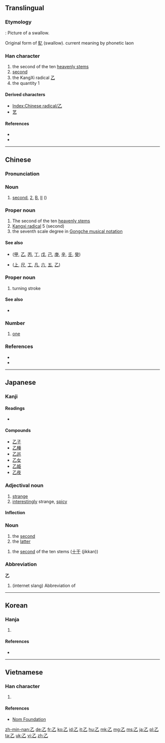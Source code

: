 {{also|之}}
==Translingual==
{{stroke order|type=animate}}

===Etymology===
{{Han etyl}}
{{liushu|p}} : Picture of a swallow.

Original form of [[鳦]] (swallow). current meaning by phonetic laon

===Han character===
{{Han char|rn=5|rad=乙|as=00|sn=1|four=17710|canj=NU}}

# the second of the ten [[w:Heavenly Stems|heavenly stems]]
# [[second]]
# the KangXi radical [[Index:Chinese radical/乙|乙]]
# the quantity 1

====Derived characters====
* [[Index:Chinese radical/乙]]
* [[艺]]

====References====
* {{Han ref|kx=0083.150|dkj=00161|dj=0167.070|hdz=10047.040|uh=4E59|ud=20057|bh=A441|bd=42049}}
* {{cite web
| url = http://www.hanziyuan.com/result.php?zi=乙
| title = 乙
| work = 字源
| language = Mandarin
| accessdate = 2014-03-21}}

----

==Chinese==

===Pronunciation===
{{zh-pron
|m=niè,yǐ
|c=jyut3,jyut6
|mn=it
|h=poj=yetl; gd=jat7 [Meixian], zit<sup>7</sup>, zet<sup>7</sup> [Hailu];hpy=yad5
|w=4iq
|mc=y
|cat=n,pn,num
}}

===Noun===
{{cmn-noun|ts|pin=yǐ|pint=yi3}}
# [[second]], [[2]], [[B]], [[II]] ({{n-g|used for unnamed people or object, to enumarate headings in a list, for grade}})
#: {{zh-usex|路人 甲 和 路人 '''乙'''。|Person A and person B / Person 1 and Person 2.}}
#: {{zh-usex|他 法语 成绩 得 了 '''乙'''。|He got a '''B''' in French.}} 

===Proper noun===
{{cmn-proper noun|ts|pin=yǐ|pint=yi3}}

# The second of the ten [[heavenly stem|heavenly stems]]
# [[w:Kangxi_radical|Kangxi radical]] 5 (second)
# the seventh scale degree in [[w:Gongche_notation|Gongche musical notation]]

====See also====
* {{projectlink|pedia|Heavenly Stems|Heavenly Stems}} ([[甲]], [[乙]], [[丙]], [[丁]], [[戊]], [[己]], [[庚]], [[辛]], [[壬]], [[癸]])
* {{projectlink|pedia|Gongche_notation|Gongche musical}} ([[上]], [[尺]], [[工]], [[凡]], [[六]], [[五]], [[乙]])

===Proper noun===
{{cmn-proper noun|ts|pin=zhé|pint=zhe2}}

# {{qualifier|chinese strokes}} turning stroke 

====See also====
*{{projectlink|pedia|Stroke_(CJKV_character)|Chinese strokes}}

===Number===
{{head|zh|number}}

# [[one]]

===References===
* {{cite web|url=http://www.mdbg.net/chindict/chindict.php?page=worddict&wdrst=0&wdqb=乙|title=乙|work=MDBG English to Chinese dictionary (based on CC-CEDICT)|language=Mandarin/English|accessdate=2014-02-13}}
* {{cite web
| url = http://www.jukuu.com/index.php
| title = Jukuu
| work = Jukuu
| language = Mandarin/English
| accessdate = 2014-03-21}}

----

==Japanese==

===Kanji===
{{ja-kanji|grade=c|rs=乙00}}

====Readings====
* {{ja-readings|on=[[おつ]] (otsu)|kun=[[きのと]] (kinoto), [[おと]] (oto)}}

====Compounds====
* [[乙子]]
* [[乙種]]
* [[乙巡]]
* [[乙女]]
* [[乙姫]]
* [[乙夜]]

===Adjectival noun===
{{ja-adj|infl=na|おつ}}

# [[strange]]
# [[interestingly]] strange, [[spicy]]

====Inflection====
{{ja-na|おつ}}

===Noun===
{{ja-noun|おつ}}
# the [[second]]
# the [[latter]]

{{ja-noun|きのと}}

# the [[second]] of the ten stems ([[十干]] (jikkan))

===Abbreviation===
'''乙'''
# (internet slang) Abbreviation of {{ja-r|お疲れ様です|おつかれさま です}}

----

==Korean==

===Hanja===
{{ko-hanja|hangeul=을|rv=eul|mr=ŭl|eumhun=새|ehrv=sae|ehmr=sae|ehy=}}

# {{defn|lang=ko|sort=乙00}}

====References====
* {{Hanja ref|nav=10977}}

[[Category:CJKV radicals| ]]

----

==Vietnamese==

===Han character===
{{vi-hantu|[[ất]], [[át]], [[ắc]], [[ắt]], [[hắt]], [[ặc]], [[lớt]]|rs=乙00}}

# {{defn|lang=vi|sort=乙00}}

====References====
*[http://nomfoundation.org/common/nom_details.php?codepoint=4e59 Nom Foundation]

[[zh-min-nan:乙]]
[[de:乙]]
[[fr:乙]]
[[ko:乙]]
[[id:乙]]
[[it:乙]]
[[hu:乙]]
[[mk:乙]]
[[mg:乙]]
[[ms:乙]]
[[ja:乙]]
[[pl:乙]]
[[ta:乙]]
[[uk:乙]]
[[vi:乙]]
[[zh:乙]]